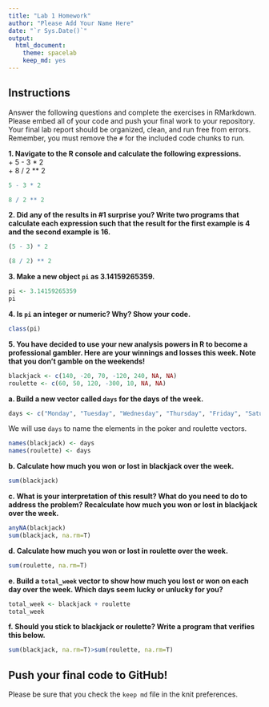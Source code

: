 ```yaml
---
title: "Lab 1 Homework"
author: "Please Add Your Name Here"
date: "`r Sys.Date()`"
output:
  html_document: 
    theme: spacelab
    keep_md: yes
---
```


## Instructions
Answer the following questions and complete the exercises in RMarkdown. Please embed all of your code and push your final work to your repository. Your final lab report should be organized, clean, and run free from errors. Remember, you must remove the `#` for the included code chunks to run.  

**1. Navigate to the R console and calculate the following expressions.**  
  + 5 - 3 * 2  
  + 8 / 2 ** 2  
  
```r
5 - 3 * 2
```

```r
8 / 2 ** 2
```

**2. Did any of the results in #1 surprise you? Write two programs that calculate each expression such that the result for the first example is 4 and the second example is 16.**  

```r
(5 - 3) * 2
```

```r
(8 / 2) ** 2
```


**3. Make a new object `pi` as 3.14159265359.**  

```r
pi <- 3.14159265359
pi
```


**4. Is `pi` an integer or numeric? Why? Show your code.**  

```r
class(pi)
```


**5. You have decided to use your new analysis powers in R to become a professional gambler. Here are your winnings and losses this week. Note that you don't gamble on the weekends!**  
```r
blackjack <- c(140, -20, 70, -120, 240, NA, NA)
roulette <- c(60, 50, 120, -300, 10, NA, NA)
```

**a. Build a new vector called `days` for the days of the week.** 

```r
days <- c("Monday", "Tuesday", "Wednesday", "Thursday", "Friday", "Saturday", "Sunday")
```


We will use `days` to name the elements in the poker and roulette vectors.
```r
names(blackjack) <- days
names(roulette) <- days
```

**b. Calculate how much you won or lost in blackjack over the week.**  

```r
sum(blackjack)
```

**c. What is your interpretation of this result? What do you need to do to address the problem? Recalculate how much you won or lost in blackjack over the week.**  

```r
anyNA(blackjack)
sum(blackjack, na.rm=T)
```

**d. Calculate how much you won or lost in roulette over the week.**  

```r
sum(roulette, na.rm=T)
```

**e. Build a `total_week` vector to show how much you lost or won on each day over the week. Which days seem lucky or unlucky for you?**

```r
total_week <- blackjack + roulette
total_week
```

**f. Should you stick to blackjack or roulette? Write a program that verifies this below.**  

```r
sum(blackjack, na.rm=T)>sum(roulette, na.rm=T)
```


## Push your final code to GitHub!
Please be sure that you check the `keep md` file in the knit preferences.  